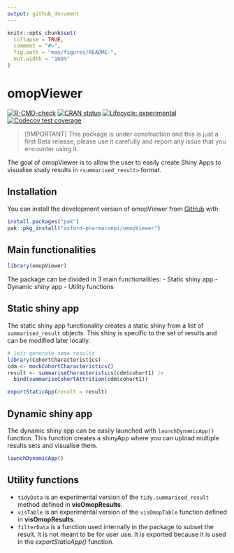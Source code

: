 ```yaml
---
output: github_document
---
```


<!-- README.md is generated from README.Rmd. Please edit that file -->

```r
knitr::opts_chunk$set(
  collapse = TRUE,
  comment = "#>",
  fig.path = "man/figures/README-",
  out.width = "100%"
)
```

# omopViewer

<!-- badges: start -->
[![R-CMD-check](https://github.com/oxford-pharmacoepi/omopViewer/actions/workflows/R-CMD-check.yaml/badge.svg)](https://github.com/oxford-pharmacoepi/omopViewer/actions/workflows/R-CMD-check.yaml)
[![CRAN status](https://www.r-pkg.org/badges/version/omopViewer)](https://CRAN.R-project.org/package=omopViewer)
[![Lifecycle: experimental](https://img.shields.io/badge/lifecycle-experimental-orange.svg)](https://lifecycle.r-lib.org/articles/stages.html#experimental)
[![Codecov test coverage](https://codecov.io/gh/oxford-pharmacoepi/omopViewer/branch/main/graph/badge.svg)](https://app.codecov.io/gh/oxford-pharmacoepi/omopViewer?branch=main)
<!-- badges: end -->

> [!IMPORTANT]
> This package is under construction and this is just a first Beta release, please use it carefully and report any issue that you encounter using it.

The goal of omopViewer is to allow the user to easily create Shiny Apps to visualise study results in `<summarised_result>` format.

## Installation

You can install the development version of omopViewer from [GitHub](https://github.com/oxford-pharmacoepi/omopViewer) with:

``` r
install.packages("pak")
pak::pkg_install("oxford-pharmacoepi/omopViewer")
```

## Main functionalities

```r
library(omopViewer)
```

The package can be divided in 3 main functionalities:
- Static shiny app
- Dynamic shiny app
- Utility functions

## Static shiny app

The static shiny app functionality creates a static shiny from a list of `summarised_result` objects. This shiny is specific to the set of results and can be modified later locally.

```r
# lets generate some results
library(CohortCharacteristics)
cdm <- mockCohortCharacteristics()
result <- summariseCharacteristics(cdm$cohort1) |>
  bind(summariseCohortAttrition(cdm$cohort1))

exportStaticApp(result = result)
```

## Dynamic shiny app

The dynamic shiny app can be easily launched with `launchDynamicApp()` function. This function creates a shinyApp where you can upload multiple results sets and visualise them.

```r
launchDynamicApp()
```

## Utility functions

- `tidyData` is an experimental version of the `tidy.summarised_result` method defined in **visOmopResults**.
- `visTable` is an experimental version of the `visOmopTable` function defined in **visOmopResults**.
- `filterData` is a function used internally in the package to subset the result. It is not meant to be for user use. It is exported because it is used in the *exportStaticApp()* function.
